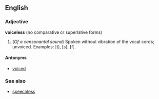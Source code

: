 ==English==
===Adjective===
'''voiceless''' (no comparative or superlative forms)

#(''Of a consonantal sound'') Spoken without vibration of the vocal cords; unvoiced.  Examples: [t], [s], [f].

====Antonyms====
*[[voiced]]

===See also===
*[[speechless]]